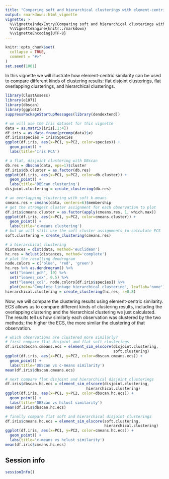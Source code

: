 ```yaml
---
title: "Comparing soft and hierarchical clusterings with element-centric similarity"
output: rmarkdown::html_vignette
vignette: >
  %\VignetteIndexEntry{Comparing soft and hierarchical clusterings with element-centric similarity}
  %\VignetteEngine{knitr::rmarkdown}
  %\VignetteEncoding{UTF-8}
---
```


```r
knitr::opts_chunk$set(
  collapse = TRUE,
  comment = "#>"
)
set.seed(1001)
```


In this vignette we will illustrate how element-centric similarity can be used
to compare different kinds of clustering results: flat disjoint clusterings, 
flat overlapping clusterings, and hierarchical clusterings.
```r
library(ClustAssess)
library(e1071)
library(dbscan)
library(ggplot2)
suppressPackageStartupMessages(library(dendextend))

# we will use the Iris dataset for this vignette
data = as.matrix(iris[,1:4])
df.iris = as.data.frame(prcomp(data)$x)
df.iris$species = iris$Species
ggplot(df.iris, aes(x=PC1, y=PC2, color=species)) + 
  geom_point() + 
  labs(title='Iris PCA')
```


```r
# a flat, disjoint clustering with DBscan
db.res = dbscan(data, eps=1)$cluster
df.iris$db.cluster = as.factor(db.res)
ggplot(df.iris, aes(x=PC1, y=PC2, color=db.cluster)) + 
  geom_point() + 
  labs(title='DBScan clustering')
disjoint.clustering = create_clustering(db.res)

# an overlapping clustering with soft k-means
cmeans.res = cmeans(data, centers=6)$membership
# get the strongest cluster assignment for each observation to plot
df.iris$cmeans.cluster = as.factor(apply(cmeans.res, 1, which.max))
ggplot(df.iris, aes(x=PC1, y=PC2, color=cmeans.cluster)) + 
  geom_point() + 
  labs(title='c-means clustering')
# but we will still use the soft cluster assignments to calculate ECS
soft.clustering = create_clustering(cmeans.res)

# a hierarchical clustering
distances = dist(data, method='euclidean')
hc.res = hclust(distances, method='complete')
# plot the resulting dendrogram
node.colors = c('blue', 'red', 'green')
hc.res %>% as.dendrogram() %>% 
  set("leaves_pch", 19) %>% 
  set("leaves_cex", 0.5) %>% 
  set("leaves_col", node.colors[df.iris$species]) %>% 
  plot(main='Complete linkage hierarchical clustering', leaflab='none')
hierarchical.clustering = create_clustering(hc.res, r=0.8)
```

Now, we will compare the clustering results using element-centric similarity.
ECS allows us to compare different kinds of clustering results, including
the overlapping clustering and the hierarchical clustering we just 
calculated. The results tell us how similarly each observation was clustered
by the two methods; the higher the ECS, the more similar the clustering
of that observation.
```r
# which observations are clustered more similarly?
# first compare flat disjoint and flat soft clusterings
df.iris$dbscan.cmeans.ecs = element_sim_elscore(disjoint.clustering, 
                                                soft.clustering)
ggplot(df.iris, aes(x=PC1, y=PC2, color=dbscan.cmeans.ecs)) + 
  geom_point() + 
  labs(title='DBScan vs c-means similarity')
mean(df.iris$dbscan.cmeans.ecs)

# next compare flat disjoint and hierarchical disjoint clusterings
df.iris$dbscan.hc.ecs = element_sim_elscore(disjoint.clustering, 
                                    hierarchical.clustering)
ggplot(df.iris, aes(x=PC1, y=PC2, color=dbscan.hc.ecs)) + 
  geom_point() + 
  labs(title='DBScan vs hclust similarity')
mean(df.iris$dbscan.hc.ecs)

# finally compare flat soft and hierarchical disjoint clusterings
df.iris$cmeans.hc.ecs = element_sim_elscore(soft.clustering, 
                                            hierarchical.clustering)
ggplot(df.iris, aes(x=PC1, y=PC2, color=cmeans.hc.ecs)) + 
  geom_point() + 
  labs(title='c-means vs hclust similarity')
mean(df.iris$cmeans.hc.ecs)
```



## Session info
```r
sessionInfo()
```
